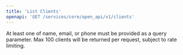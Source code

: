 ```yaml
---
title: 'List Clients'
openapi: 'GET /services/core/open_api/v1/clients'
---
```


<Warning>
  At least one of name, email, or phone must be provided as a query parameter. Max 100 clients will be returned per request, subject to rate limiting.
</Warning>
